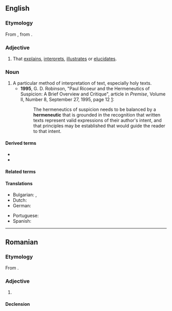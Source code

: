 ==English==

===Etymology===
From {{der|en|grc|ἑρμηνευτικός||of or for interpreting}}, from {{m|grc|ἑρμηνεύς||interpreter}}.

===Adjective===
{{en-adj}}

# That [[explain]]s, [[interpret]]s, [[illustrate]]s or [[elucidate]]s.

===Noun===
{{en-noun}}

# A particular method of interpretation of text, especially holy texts.
#* '''1995''', G. D. Robinson, "Paul Ricoeur and the Hermeneutics of Suspicion: A Brief Overview and Critique", article in ''Premise'', Volume II, Number 8, September 27, 1995, page 12 [http://individual.utoronto.ca/bmclean/hermeneutics/ricoeur_suppl/Ricoeur_Herm_of_Suspicion.htm]:
#*: The hermeneutics of suspicion needs to be balanced by a '''hermeneutic''' that is grounded in the recognition that written texts represent valid expressions of their author's intent, and that principles may be established that would guide the reader to that intent.

====Derived terms====
* {{l|en|hermeneutic circle}}
* {{l|en|hermeneutics}}

====Related terms====
{{rel4|en
|hermeneut
|hermeneutical
|hermeneutically
|hermeneuticist
}}

====Translations====
{{trans-top|that explains, interprets, illustrates or elucidates}}
* Bulgarian: {{t+|bg|обяснителен}}, {{t|bg|тълкувателен}}
* Dutch: {{t+|nl|hermeneutisch}}
* German: {{t+|de|hermeneutisch}}
{{trans-mid}}
* Portuguese: {{t+|pt|hermenêutico}}
* Spanish: {{t+|es|hermenéutico}}
{{trans-bottom}}

----

==Romanian==

===Etymology===
From {{bor|ro|fr|herméneutique}}.

===Adjective===
{{ro-adj}}

# {{l|en|hermeneutic}}

====Declension====
{{ro-decl-adj}}